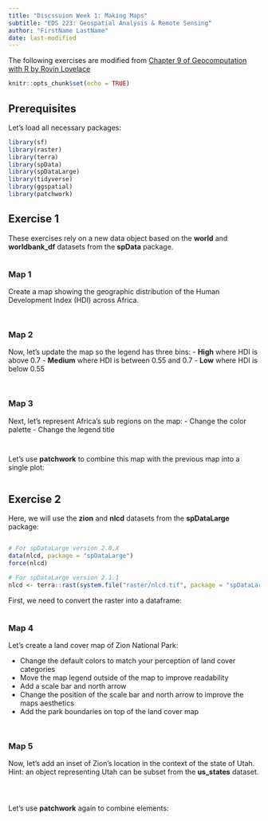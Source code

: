 ```yaml
---
title: "Discssuion Week 1: Making Maps"
subtitle: "EDS 223: Geospatial Analysis & Remote Sensing"
author: "FirstName LastName"
date: last-modified
---
```


The following exercises are modified from [Chapter 9 of Geocomputation with R by Rovin Lovelace](https://geocompr.robinlovelace.net/adv-map.html)

```r
knitr::opts_chunk$set(echo = TRUE)
```

## Prerequisites

Let's load all necessary packages:

```r
library(sf)
library(raster)
library(terra)
library(spData)
library(spDataLarge)
library(tidyverse)
library(ggspatial)
library(patchwork)
```

## Exercise 1
These exercises rely on a new data object based on the **world** and **worldbank_df** datasets from the **spData** package.

```r

```

### Map 1
Create a map showing the geographic distribution of the Human Development Index (HDI) across Africa.  

```r

```

```r

```

### Map 2
Now, let's update the map so the legend has three bins:
- **High** where HDI is above 0.7
- **Medium** where HDI is between 0.55 and 0.7
- **Low** where HDI is below 0.55

```r

```

```r

```

### Map 3
Next, let's represent Africa's sub regions on the map:
- Change the color palette 
- Change the legend title 

```r

```

```r

```

Let's use **patchwork** to combine this map with the previous map into a single plot:

```r

```


## Exercise 2
Here, we will use the **zion** and **nlcd** datasets from the **spDataLarge** package:

```r

```

```r
# For spDataLarge version 2.0.X
data(nlcd, package = "spDataLarge")
force(nlcd)
```

```r
# For spDataLarge version 2.1.1
nlcd <- terra::rast(system.file("raster/nlcd.tif", package = "spDataLarge"))
```

First, we need to convert the raster into a dataframe:
```r

```

### Map 4
Let's create a land cover map of Zion National Park:

- Change the default colors to match your perception of land cover categories   
- Move the map legend outside of the map to improve readability 
- Add a scale bar and north arrow
- Change the position of the scale bar and north arrow to improve the maps aesthetics 
- Add the park boundaries on top of the land cover map    

```r

```

```r

```

### Map 5
Now, let's add an inset of Zion's location in the context of the state of Utah. Hint: an object representing Utah can be subset from the **us_states** dataset.

```r

```

```r

```

```r

```

Let's use **patchwork** again to combine elements:

```r

```

